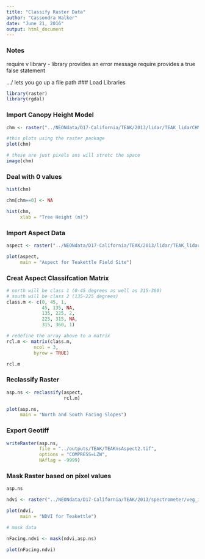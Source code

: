 ```yaml
---
title: "Classify Raster Data"
author: "Cassondra Walker"
date: "June 21, 2016"
output: html_document
---
```

### Notes
require v library - 
      library provides an error message
      require provides a true false statement
      
.../ lets you go up a file path
### Load Libraries

```r

library(raster)
library(rgdal)

```

### Import Canopy Height Model

``` r
chm <- raster("../NEONdata/D17-California/TEAK/2013/lidar/TEAK_lidarCHM.tif")

#this plots using the raster package
plot(chm)

# these are just pixels ans will stretc the space
image(chm)
```

### Deal with 0 values

``` r

hist(chm)

chm[chm==0] <- NA

hist(chm,
     xlab = "Tree Height (m)")

```

### Import Aspect Data

``` r

aspect <- raster("../NEONdata/D17-California/TEAK/2013/lidar/TEAK_lidarAspect.tif")

plot(aspect,
     main = "Aspect for Teakettle Field Site")
```

### Creat Aspect Classifcation Matrix

``` r

# north will be class 1 (0-45 degrees as well as 315-360)
# south will be class 2 (135-225 degrees)
class.m <- c(0, 45, 1,
             45, 135, NA,
             135, 225, 2,
             225, 315, NA,
             315, 360, 1)

# redefine the array above to a matrix
rcl.m <- matrix(class.m,
          ncol = 3,
          byrow = TRUE)

rcl.m

```

### Reclassify Raster

``` r

asp.ns <- reclassify(aspect,
                     rcl.m)

plot(asp.ns,
     main = "North and South Facing Slopes")
```

### Export Geotiff

``` r

writeRaster(asp.ns,
            file = "../outputs/TEAK/TEAKnsAspect2.tif",
            options = "COMPRESS=LZW",
            NAflag = -9999)
```

### Mask Raster based on pixel values

``` r

asp.ns

ndvi <- raster("../NEONdata/D17-California/TEAK/2013/spectrometer/veg_index/TEAK_NDVI.tif")

plot(ndvi,
     main = "NDVI for Teakettle")

# mask data

nFacing.ndvi <- mask(ndvi,asp.ns)

plot(nFacing.ndvi)

```



